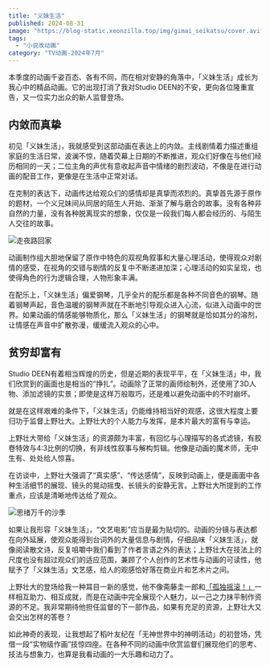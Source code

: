 ```yaml
---
title: "义妹生活"
published: 2024-08-31
image: "https://blog-static.xeonzilla.top/img/gimai_seikatsu/cover.avif"
tags:
  - "小说改动画"
category: "TV动画-2024年7月"
---
```

本季度的动画千姿百态、各有不同，而在相对安静的角落中，「义妹生活」成长为我心中的精品动画。它的出现打消了我对Studio DEEN的不安，更向各位隆重宣告，又一位实力出众的新人监督登场。

## 内敛而真挚
初见「义妹生活」，我就感受到这部动画在表达上的内敛。主线剧情着力描述重组家庭的生活日常，波澜不惊，随着荧幕上日期的不断推进，观众们好像在与他们经历相同的一天；二位主角的声优有意收起声音中情绪的剧烈波动，不像是在进行动画的配音工作，更像是在生活中正常对话。

在克制的表达下，动画传达给观众们的感情却是真挚而浓烈的。真挚首先源于原作的题材，一个义兄妹间从同居的陌生人开始、渐渐了解与磨合的故事。没有各种非自然的力量，没有各种脱离现实的想象，仅仅是一段我们每人都会经历的、与陌生人交往的故事。

![走夜路回家](https://blog-static.xeonzilla.top/img/gimai_seikatsu/01.avif "走夜路回家")

动画制作组大胆地保留了原作中特色的双视角叙事和大量心理活动，使得观众对剧情的感受，在视角的交错与剧情的反复中不断递进加深；心理活动的如实呈现，也使得角色的行为逻辑合理，人物形象丰满。

在配乐上，「义妹生活」偏爱钢琴，几乎全片的配乐都是各种不同音色的钢琴。随着钢琴声起，音色温暖的钢琴声就在不断地引导观众进入心流，似进入动画中的世界。如果动画的情感能够物质化，那么「义妹生活」的钢琴就是恰如其分的溶剂，让情感在声音中扩散弥漫，缓缓流入观众的心中。

## 贫穷却富有
Studio DEEN有着相当辉煌的历史，但是近期的表现平平，在「义妹生活」中，我们欣赏到的画面也是相当的“挣扎”。动画除了正常的画师绘制外，还使用了3D人物、添加滤镜的实景；即使是这样万般取巧，还是难以避免动画中的不时崩坏。

就是在这样艰难的条件下，「义妹生活」仍能维持相当好的观感，这很大程度上要归功于监督上野壮大。上野壮大的个人能力与发挥，是本片最大的富有与幸运。

上野壮大带给「义妹生活」的资源颇为丰富，有回忆与心理描写的各式滤镜，有胶卷特效与4:3比例的切换，有非线性叙事与解构剪辑。他像是动画的魔术师，无中生有、处处给人惊喜。

在访谈中，上野壮大强调了“真实感”、“传达感情”，反映到动画上，便是画面中各种生活细节的展现、镜头的晃动摇曳、长镜头的安静无言。上野壮大所提到的工作重点，应该是清晰地传达给了观众。

![思绪万千的沙季](https://blog-static.xeonzilla.top/img/gimai_seikatsu/02.avif "思绪万千的沙季")

如果让我形容「义妹生活」，“文艺电影”应当是最为贴切的。动画的分镜与表达都在向外延展，使观众能得到台词外的大量信息与剧情，仔细品味「义妹生活」，就像阅读散文诗，反复咀嚼中我们看到了作者言语之外的表达；上野壮大在技法上的尺度也没有超过观众们的适应范围，兼顾了个人创作的艺术性与动画的可读性，他赋予了「义妹生活」文艺感，给人的观感恰好落在商业片和艺术片之间。

上野壮大的登场给我一种耳目一新的感觉，他不像斋藤圭一郎和[「孤独摇滚！」](/posts/bocchi_the_rock/)一样相互助力、相互成就，而是在动画中完全展现个人魅力，以一己之力抹平制作资源的不足。我非常期待他担任监督的下一部作品，如果有充足的资源，上野壮大又会交出怎样的答卷？

如此神奇的表现，让我想起了稻叶友纪在「无神世界中的神明活动」的初登场，凭借一段“实物级作画”技惊四座。在各种不同的动画中欣赏监督们展现他们的思考、技法与想象力，也算是我看动画的一大乐趣和动力了。
